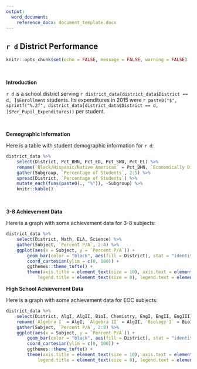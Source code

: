```yaml
---
output:
  word_document:
    reference_docx: document_template.docx
---
```


## `r d` District Performance

```r
knitr::opts_chunk$set(echo = FALSE, message = FALSE, warning = FALSE)
```
<br>

**Introduction**

`r d` is a school district serving `r district_data[district_data$District == d, ]$Enrollment` students. Its expenditures in 2015 were `r paste0("$", sprintf("%.2f", district_data[district_data$District == d, ]$Per_Pupil_Expenditures))` per student.

<br>

**Demographic Information**

Here is a table with student demographic information for `r d`:

```r

district_data %>%
    select(District, Pct_BHN, Pct_ED, Pct_SWD, Pct_EL) %>%
    rename(`Black/Hispanic/Native American` = Pct_BHN, `Economically Disadvantaged` = Pct_ED, `Students with Disabilities` = Pct_SWD, `English Learners` = Pct_EL) %>%
    gather(Subgroup, `Percentage of Students`, 2:5) %>%
    spread(District, `Percentage of Students`) %>%
    mutate_each(funs(paste0(., "%")), -Subgroup) %>%
    knitr::kable()

```

<br>

**3-8 Achievement Data**

Here is a graph with some achievement data for 3-8 subjects:

``` r

district_data %>%
    select(District, Math, ELA, Science) %>%
    gather(Subject, `Percent P/A`, 2:4) %>%
    ggplot(aes(x = Subject, y = `Percent P/A`)) +
        geom_bar(color = "black", aes(fill = District), stat = "identity", width = 0.7, position = "dodge") +
        coord_cartesian(ylim = c(0, 100)) +
        ggthemes::theme_tufte() + 
        theme(axis.title = element_text(size = 10), axis.text = element_text(size = 8),
            legend.title = element_text(size = 8), legend.text = element_text(size = 6))

```

**High School Achievement Data**

Here is a graph with some achievement data for EOC subjects:

``` r

district_data %>%
    select(District, AlgI, AlgII, BioI, Chemistry, EngI, EngII, EngIII) %>%
    rename(`Algebra I` = AlgI, `Algebra II` = AlgII, `Biology I` = BioI, `English I` = EngI, `English II` = EngII, `English III` = EngIII) %>%
    gather(Subject, `Percent P/A`, 2:8) %>%
    ggplot(aes(x = Subject, y = `Percent P/A`)) +
        geom_bar(color = "black", aes(fill = District), stat = "identity", width = 0.7, position = "dodge") +
        coord_cartesian(ylim = c(0, 100)) +
        ggthemes::theme_tufte() + 
        theme(axis.title = element_text(size = 10), axis.text = element_text(size = 6),
            legend.title = element_text(size = 8), legend.text = element_text(size = 6))

```
